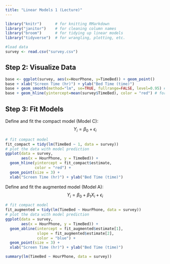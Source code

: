 ```yaml
---
title: "Linear Models 1 (Lecture)"
---
```


```r
library("knitr")      # for knitting RMarkdown 
library("janitor")    # for cleaning column names
library("broom")      # for tidying up linear models 
library("tidyverse")  # for wrangling, plotting, etc.
```


```r
#load data
survey <- read.csv("survey.csv")  
```

## Step 2: Visualize Data
```r
base <- ggplot(survey, aes(x=HourPhone, y=TimeBed)) + geom_point()
base + xlab("Screen Time (hr)") + ylab("Bed Time (time)")
base + geom_smooth(method="lm", se=TRUE, fullrange=FALSE, level=0.95) # for linear fit
base + geom_hline(yintercept=mean(survey$TimeBed), color = "red") # for compact
```

## Step 3: Fit Models
Define and fit the compact model (Model C): $$Y_{i} = \beta_{0} + \epsilon_{i}$$
```r
# fit compact model
fit_compact = tidy(lm(TimeBed ~ 1, data = survey))
# plot the data with model prediction
ggplot(data = survey,
       aes(x = HourPhone, y = TimeBed)) + 
  geom_hline(yintercept = fit_compact$estimate,
             color = "red") +
  geom_point(size = 3) +
  xlab("Screen Time (hr)") + ylab("Bed Time (time)")
```
Define and fit the augmented model (Model A): $$Y_{i} = \beta_{0} + \beta_{1}X_{i}+ \epsilon_{i}$$
```r
# fit compact model
fit_augmented = tidy(lm(TimeBed ~ HourPhone, data = survey))
# plot the data with model prediction
ggplot(data = survey,
       aes(x = HourPhone, y = TimeBed)) + 
  geom_abline(intercept = fit_augmented$estimate[1],
              slope = fit_augmented$estimate[2],
              color = "blue") +
  geom_point(size = 3) +
  xlab("Screen Time (hr)") + ylab("Bed Time (time)")

summary(lm(TimeBed ~ HourPhone, data = survey))
```


